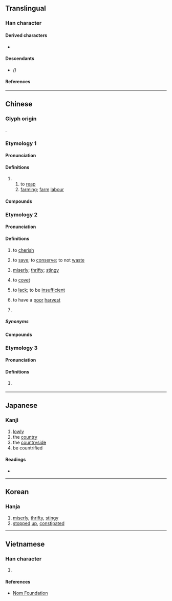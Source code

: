 {{also|啬}}
{{character info}}
==Translingual==

===Han character===
{{Han char|rn=30|rad=口|as=10|sn=13|four=40601|canj=GOWR|ids=⿱⿻土从回}}

====Derived characters====
* {{l|mul|[[墻]], [[嬙]]([[嫱]]), [[懎]], [[檣]]([[樯]]), [[牆]]([[墙]]), [[繬]], [[艢]], [[薔]]([[蔷]]), [[䉢]], [[廧]], [[濇]]([[𬈧]]), [[㱇]], [[轖]], [[穡]]}}

====Descendants====
* {{l|mul|[[啬]]}} ''({{w|Simplified Chinese}})''

====References====
{{Han ref|kx=0202.050|dkj=04053|dj=0424.320|hdz=10665.110|uh=55C7}}

----

==Chinese==
{{zh-forms|s=啬|alt=𠾂,𤲷}}

===Glyph origin===
{{Han etyl}}
{{Han compound|來|㐭|ls=ic}}.

===Etymology 1===

====Pronunciation====
{{zh-pron
|m=sè
|c=sik1
|mc=y
|oc=y
|cat=v,n
}}

====Definitions====
{{zh-hanzi}}

# {{zh-original|穡}}
## to [[reap]]
## [[farming]]; [[farm]] [[labour]]

====Compounds====
{{zh-der|嗇夫|人嗇夫|先嗇|力嗇|司嗇|嗇事|嗇人|嗇年|嗇民|嗇黍|田嗇夫|稼嗇|鄉嗇夫}}

===Etymology 2===
{{rfe|zh}}

====Pronunciation====
{{zh-pron
|m=sè
|m-s=se2
|c=sik1
|c-t=lhet2,set2
|g=set6
|h=pfs=set;gd=sêd5
|j=sah4/seh4
|j_note=sah4 - vernacular; seh4 - literary
|mb=să̤
|md=sáik
|mn=xm,zz,tw:sek/qz:siak/tw:siah
|mn_note=Taiwan: sek - literary; siah - vernacular
|mn-t=sêg4/siag4/siêg4
|w=4seq
|x=se6
|mc=y
|oc=n,y
|cat=v,a,pn
}}

====Definitions====
{{zh-hanzi}}

# {{lb|zh|obsolete}} to [[cherish]]
# {{lb|zh|obsolete}} to [[save]]; to [[conserve]]; to not [[waste]]
# [[miserly]]; [[thrifty]]; [[stingy]]
# {{lb|zh|obsolete}} to [[covet]]
# {{lb|zh|obsolete}} to [[lack]]; to be [[insufficient]]
# {{lb|zh|rare}} to have a [[poor]] [[harvest]]
# {{surname|zh}}

=====Synonyms=====
{{zh-dial|吝嗇}}

====Compounds====
{{zh-der|吝嗇|嗇夫|剋嗇|嗇刻|慳嗇霖|儉嗇|吝嗇鬼|太嗇|嗇己奉公|嗇細|遴嗇|貪嗇|繁言吝嗇|嗇事|嗇克|嗇吝|嗇嗇|嗇氣|嗇神|嗇禍|嗇術|嗇養|嗇黍|孅嗇|寒嗇|愛嗇|慳嗇|憢嗇|珍嗇|瑣嗇|省嗇|節嗇|縮衣嗇食|纖嗇|葆嗇|貧嗇|贏嗇|鄉嗇夫|鄙嗇|閟嗇|靳嗇|頑嗇|頤嗇}}

===Etymology 3===

====Pronunciation====
{{zh-pron
|m=sè
|c=sik1
|mc=y
|oc=n,y
|cat=a
}}

====Definitions====
{{zh-hanzi}}

# {{lb|zh|obsolete}} {{zh-alt-form|濇|not [[smooth]]; not [[flow]]ing}}

----

==Japanese==

===Kanji===
{{ja-kanji|grade=|rs=口10}}

# [[lowly]]
# the [[country]]
# the [[countryside]]
# be countrified

====Readings====
* {{ja-readings|on=[[しょく]] (shoku)|kun=[[おしむ]] (oshimu), [[やぶさか]] (yabusaka)}}

----

==Korean==

===Hanja===
{{ko-hanja|hangeul=색|rv=saek|mr=saek}}

# [[miserly]], [[thrifty]], [[stingy]]
# [[stopped]] [[up]], [[constipated]]

----

==Vietnamese==

===Han character===
{{vi-readings|reading=sắc|rs=口10}}

# {{rfdef|vi|sort=口10}}

====References====
* [http://nomfoundation.org/common/nom_details.php?codepoint=55c7 Nom Foundation]